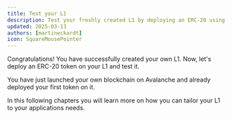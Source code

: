 ```yaml
---
title: Test your L1
description: Test your freshly created L1 by deploying an ERC-20 using the Builder Tooling.
updated: 2025-03-13
authors: [martineckardt]
icon: SquareMousePointer
---
```


Congratulations! You have successfully created your own L1. Now, let's deploy an ERC-20 token on
your L1 and test it.

<ToolboxMdxWrapper walletMode="l1">
    <DeployExampleERC20 />
</ToolboxMdxWrapper>

You have just launched your own blockchain on Avalanche and already deployed your first token on it.

In this following chapters you will learn more on how you can tailor your L1 to your applications needs.
